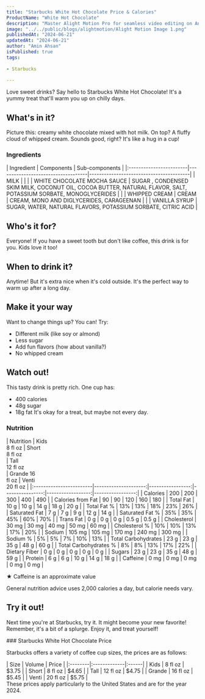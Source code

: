 ```yaml
---
title: "Starbucks White Hot Chocolate Price & Calories"
ProductName: "White Hot Chocolate" 
description: "Master Alight Motion Pro for seamless video editing on Android, iOS, and Tablets with our ultimate guide, unlocking advanced features and elevating your skills in 2024!"
image: "../../public/blogs/alightmotion/Alight Motion Image 1.png"
publishedAt: "2024-06-21"
updatedAt: "2024-06-21"
author: "Amin Ahsan"
isPublished: true
tags:
 
- Starbucks
      
---
```


 
Love sweet drinks? Say hello to Starbucks White Hot Chocolate! It's a yummy treat that'll warm you up on chilly days.

## What's in it?
Picture this: creamy white chocolate mixed with hot milk. On top? A fluffy cloud of whipped cream. Sounds good, right? It's like a hug in a cup!

 ### Ingredients
<div style={{ overflowX: 'scroll' }}>
| Ingredient              | Components                         | Sub-components                          |
|:------------------------|------------------------------------|-----------------------------------------|
| MILK                    |                                    |                                         |
| WHITE CHOCOLATE MOCHA SAUCE | SUGAR , CONDENSED SKIM MILK, COCONUT OIL, COCOA BUTTER, NATURAL FLAVOR, SALT, POTASSIUM SORBATE, MONOGLYCERIDES                        |                                         |
| WHIPPED CREAM           | CREAM                              | CREAM, MONO AND DIGLYCERIDES, CARAGEENAN                             |
|                         | VANILLA SYRUP                      | SUGAR, WATER, NATURAL FLAVORS, POTASSIUM SORBATE, CITRIC ACID                                  |
</div>

## Who's it for? 
Everyone! If you have a sweet tooth but don't like coffee, this drink is for you. Kids love it too!

## When to drink it?
Anytime! But it's extra nice when it's cold outside. It's the perfect way to warm up after a long day.

## Make it your way
Want to change things up? You can! Try:
- Different milk (like soy or almond)
- Less sugar
- Add fun flavors (how about vanilla?)
- No whipped cream



## Watch out!
This tasty drink is pretty rich. One cup has:
- 400 calories
- 48g sugar
- 18g fat
It's okay for a treat, but maybe not every day.

### Nutrition
<div style={{ overflowX: 'scroll' }}>
| Nutrition               | Kids<br/>8 fl oz       | Short<br/>8 fl oz<br/>  | Tall <br/>12 fl oz<br/> | Grande 16 <br/> fl oz | Venti <br/>20 fl oz |
|:------------------------|---------------------:|-----------------:|----------------:|------------------:|-----------------:|
| Calories                | 200                  | 200              | 300             | 400               | 490              |
| Calories from Fat       | 90                   | 90               | 120             | 160               | 180              |
| Total Fat               | 10 g                 | 10 g             | 14 g            | 18 g              | 20 g             |
| Total Fat %             | 13%                  | 13%              | 18%             | 23%               | 26%              |
| Saturated Fat           | 7 g                  | 7 g              | 9 g             | 12 g              | 14 g             |
| Saturated Fat %         | 35%                  | 35%              | 45%             | 60%               | 70%              |
| Trans Fat               | 0 g                  | 0 g              | 0 g             | 0.5 g             | 0.5 g            |
| Cholesterol             | 30 mg                | 30 mg            | 40 mg           | 50 mg             | 60 mg            |
| Cholesterol %           | 10%                  | 10%              | 13%             | 17%               | 20%              |
| Sodium                  | 105 mg               | 105 mg           | 170 mg          | 240 mg            | 300 mg           |
| Sodium %                | 5%                   | 5%               | 7%              | 10%               | 13%              |
| Total Carbohydrates     | 23 g                 | 23 g             | 35 g            | 48 g              | 60 g             |
| Total Carbohydrates %   | 8%                   | 8%               | 13%             | 17%               | 22%              |
| Dietary Fiber           | 0 g                  | 0 g              | 0 g             | 0 g               | 0 g              |
| Sugars                  | 23 g                 | 23 g             | 35 g            | 48 g              | 59 g             |
| Protein                 | 6 g                  | 6 g              | 10 g            | 14 g              | 18 g             |
| Caffeine                | 0 mg                 | 0 mg             | 0 mg            | 0 mg              | 0 mg             |

</div>

★ Caffeine is an approximate value

General nutrition advice uses 2,000 calories a day, but calorie needs vary.

## Try it out!
Next time you're at Starbucks, try it. It might become your new favorite!  Remember, it's a bit of a splurge. Enjoy it, and treat yourself!

<div style={{ backgroundColor: 'green', color: 'white', borderCollapse: 'collapse', width: '100%' }}>
 ### Starbucks White Hot Chocolate Price
 
 Starbucks offers a variety of coffee cup sizes, the prices are as follows:
 <div style={{width:300}}>
| Size    |   Volume     | Price |
|:--------|:-------------|:------|
| Kids    | 8 fl oz      | $3.75 |
| Short   | 8 fl oz      | $4.65 |
| Tall    | 12 fl oz     | $4.75 |
| Grande  | 16 fl oz     | $5.45 |
| Venti   | 20 fl oz     | $5.75 |
</div>
These prices apply particularly to the United States and are for the year 2024.  
</div>